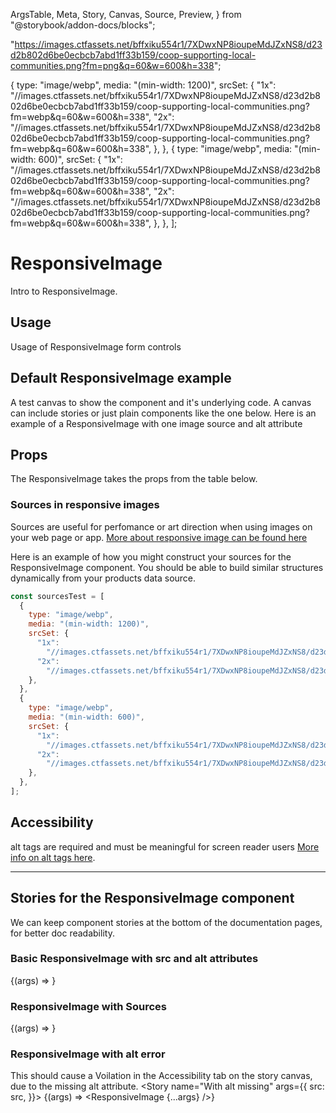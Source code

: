   ArgsTable,
  Meta,
  Story,
  Canvas,
  Source,
  Preview,
} from "@storybook/addon-docs/blocks";

<!-- Set up some src, alt and sources props to pass into the component -->
  "https://images.ctfassets.net/bffxiku554r1/7XDwxNP8ioupeMdJZxNS8/d23d2b802d6be0ecbcb7abd1ff33b159/coop-supporting-local-communities.png?fm=png&q=60&w=600&h=338";


  {
    type: "image/webp",
    media: "(min-width: 1200)",
    srcSet: {
      "1x":
        "//images.ctfassets.net/bffxiku554r1/7XDwxNP8ioupeMdJZxNS8/d23d2b802d6be0ecbcb7abd1ff33b159/coop-supporting-local-communities.png?fm=webp&amp;q=60&amp;w=600&amp;h=338",
      "2x":
        "//images.ctfassets.net/bffxiku554r1/7XDwxNP8ioupeMdJZxNS8/d23d2b802d6be0ecbcb7abd1ff33b159/coop-supporting-local-communities.png?fm=webp&amp;q=60&amp;w=600&amp;h=338",
    },
  },
  {
    type: "image/webp",
    media: "(min-width: 600)",
    srcSet: {
      "1x":
        "//images.ctfassets.net/bffxiku554r1/7XDwxNP8ioupeMdJZxNS8/d23d2b802d6be0ecbcb7abd1ff33b159/coop-supporting-local-communities.png?fm=webp&amp;q=60&amp;w=600&amp;h=338",
      "2x":
        "//images.ctfassets.net/bffxiku554r1/7XDwxNP8ioupeMdJZxNS8/d23d2b802d6be0ecbcb7abd1ff33b159/coop-supporting-local-communities.png?fm=webp&amp;q=60&amp;w=600&amp;h=338",
    },
  },
];


<!-- Add base Meta for each story,
     meta like args can be overridden at story level if required -->
<Meta title="Component/ResponsiveImage" component={ResponsiveImage} />

<!--- Start content -->
# ResponsiveImage
Intro to ResponsiveImage.

## Usage
Usage of ResponsiveImage form controls

## Default ResponsiveImage example
A test canvas to show the component and it's underlying code.
A canvas can include stories or just plain components like the one below.
Here is an example of a ResponsiveImage with one image source and alt attribute
<Canvas>
  <ResponsiveImage src={src} alt={alt}/>
</Canvas>

## Props
<p>The ResponsiveImage takes the props from the table below.</p>
<ArgsTable components={{ ResponsiveImage: ResponsiveImage }} />

### Sources in responsive images
Sources are useful for perfomance or art direction when using images on your web page or app.
[More about responsive image can be found here](https://developer.mozilla.org/en-US/docs/Learn/HTML/Multimedia_and_embedding/Responsive_images)


Here is an example of how you might construct your sources for the ResponsiveImage component.  You should be able to build similar structures dynamically from your products data source.
```js
const sourcesTest = [
  {
    type: "image/webp",
    media: "(min-width: 1200)",
    srcSet: {
      "1x":
        "//images.ctfassets.net/bffxiku554r1/7XDwxNP8ioupeMdJZxNS8/d23d2b802d6be0ecbcb7abd1ff33b159/coop-supporting-local-communities.png?fm=webp&amp;q=60&amp;w=600&amp;h=338",
      "2x":
        "//images.ctfassets.net/bffxiku554r1/7XDwxNP8ioupeMdJZxNS8/d23d2b802d6be0ecbcb7abd1ff33b159/coop-supporting-local-communities.png?fm=webp&amp;q=60&amp;w=600&amp;h=338",
    },
  },
  {
    type: "image/webp",
    media: "(min-width: 600)",
    srcSet: {
      "1x":
        "//images.ctfassets.net/bffxiku554r1/7XDwxNP8ioupeMdJZxNS8/d23d2b802d6be0ecbcb7abd1ff33b159/coop-supporting-local-communities.png?fm=webp&amp;q=60&amp;w=600&amp;h=338",
      "2x":
        "//images.ctfassets.net/bffxiku554r1/7XDwxNP8ioupeMdJZxNS8/d23d2b802d6be0ecbcb7abd1ff33b159/coop-supporting-local-communities.png?fm=webp&amp;q=60&amp;w=600&amp;h=338",
    },
  },
];
```
## Accessibility
alt tags are required and must be meaningful for screen reader users
[More info on alt tags here](https://www.w3.org/QA/Tips/altAttribute).
<hr />

## Stories for the ResponsiveImage component

We can keep component stories at the bottom of the documentation pages, for better doc readability.

### Basic ResponsiveImage with src and alt attributes
<Canvas>
  <Story name="Basic"
    args={{
      src: src,
      alt: alt,
    }}>
    {(args) => <ResponsiveImage {...args} />}
  </Story>
</Canvas>

### ResponsiveImage with Sources
<Canvas>
  <Story name="With Sources"
    args={{
      src: src,
      alt: alt,
      sources: sourcesTest,
    }}>
    {(args) => <ResponsiveImage {...args} />}
  </Story>
</Canvas>

### ResponsiveImage with alt error
This should cause a Voilation in the Accessibility tab on the story canvas, due to the missing alt attribute.
<Canvas>
  <Story name="With alt missing"
    args={{
      src: src,
    }}>
    {(args) => <ResponsiveImage {...args} />}
  </Story>
</Canvas>